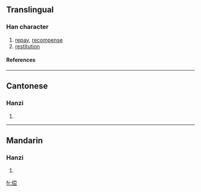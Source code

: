 {{see|償}}

==Translingual==
===Han character===
{{Han char|rad=人|as=09|sn=11|four=|canj=人火月戈 (OFBI)}}
# [[repay]], [[recompense]]
# [[restitution]]
====References====
{{Han ref|kx=0112.071|hdz=10189.070|uh=507F|ud=20607}}
----
==Cantonese==
===Hanzi===
{{yue-hanzi|jyut=|y=seung4}}
# {{defn|Cantonese}}
----
==Mandarin==
===Hanzi===
{{cmn-hanzi|tra=償|pin=[[cháng]] (chang2)|wg=ch'ang<sup>2</sup>}}
# {{defn|Mandarin}}




[[fr:偿]]